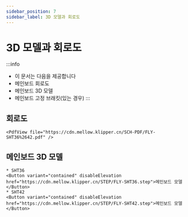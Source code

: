 ```yaml
---
sidebar_position: 7
sidebar_label: 3D 모델과 회로도
---
```




# 3D 모델과 회로도


:::info
* 이 문서는 다음을 제공합니다
* 메인보드 회로도
* 메인보드 3D 모델
* 메인보드 고정 브래킷(있는 경우)
:::

## 회로도

    <PdfView file="https://cdn.mellow.klipper.cn/SCH-PDF/FLY-SHT36%2642.pdf" />


## 메인보드 3D 모델
    * SHT36
    <Button variant="contained" disableElevation href="https://cdn.mellow.klipper.cn/STEP/FLY-SHT36.step">메인보드 모델</Button>
    * SHT42
    <Button variant="contained" disableElevation href="https://cdn.mellow.klipper.cn/STEP/FLY-SHT42.step">메인보드 모델</Button>

